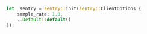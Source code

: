```rust
let _sentry = sentry::init(sentry::ClientOptions {
    sample_rate: 1.0,
    ..Default::default()
});
```
